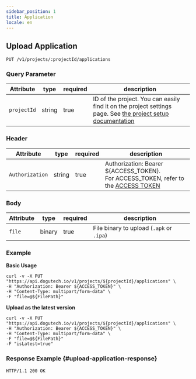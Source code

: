 ```yaml
---
sidebar_position: 1
title: Application
locale: en
---
```


## Upload Application

```
PUT /v1/projects/:projectId/applications
```

### Query Parameter

| Attribute   | type   | required | description                                                                                                                                 |
| ----------- | ------ | -------- | ------------------------------------------------------------------------------------------------------------------------------------------- |
| `projectId` | string | true     | ID of the project. You can easily find it on the project settings page. See [the project setup documentation](/management/project/settings) |

### Header

| Attribute       | type   | required | description                                                                                      |
| --------------- | ------ | -------- | ------------------------------------------------------------------------------------------------ |
| `Authorization` | string | true     | Authorization: Bearer ${ACCESS_TOKEN}.<br /> For ACCESS_TOKEN, refer to the [ACCESS TOKEN](/api) |

### Body

| Attribute | type   | required | description                              |
| --------- | ------ | -------- | ---------------------------------------- |
| `file`    | binary | true     | File binary to upload (`.apk` or `.ipa`) |

### Example

**Basic Usage**

```
curl -v -X PUT "https://api.dogutech.io/v1/projects/${projectId}/applications" \
-H "Authorization: Bearer ${ACCESS_TOKEN}" \
-H "Content-Type: multipart/form-data" \
-F "file=@${FilePath}"
```

**Upload as the latest version**

```
curl -v -X PUT "https://api.dogutech.io/v1/projects/${projectId}/applications" \
-H "Authorization: Bearer ${ACCESS_TOKEN}" \
-H "Content-Type: multipart/form-data" \
-F "file=@${FilePath}"
-F "isLatest=true"
```

### Response Example {#upload-application-response}

```
HTTP/1.1 200 OK
```
